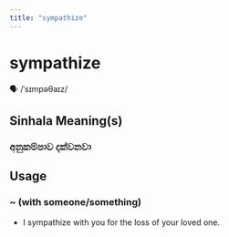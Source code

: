 ```yaml
---
title: "sympathize"
---
```


# sympathize

🗣️ /ˈsɪmpəθaɪz/

## Sinhala Meaning(s)

### අනුකම්පාව දක්වනවා

## Usage

### ~ (with someone/something)

- I sympathize with you for the loss of your loved one.

